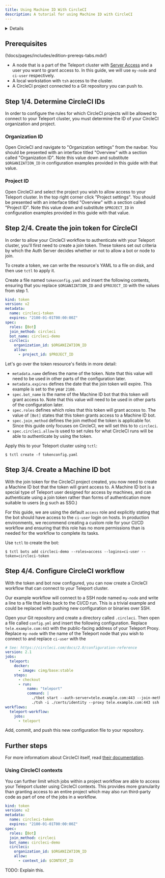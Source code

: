 ```yaml
---
title: Using Machine ID With CircleCI
description: A tutorial for using Machine ID with CircleCI
---
```


<Details
  title="Version warning"
  opened={true}
  scope={["oss", "enterprise"]}
  scopeOnly={true}
  min="11.0"
>
  Machine ID for CircleCI is available starting from Teleport `v11.1`.
</Details>

## Prerequisites

(!docs/pages/includes/edition-prereqs-tabs.mdx!)

- A node that is a part of the Teleport cluster with
[Server Access](https://goteleport.com/docs/server-access/introduction/) and a
user you want to grant access to. In this guide, we will use `my-node` and
`ci-user` respectively.
- A local workstation with `tsh` access to the cluster.
- A CircleCI project connected to a Git repository you can push to.

## Step 1/4. Determine CircleCI IDs

In order to configure the rules for which CircleCI projects will be allowed to
connect to your Teleport cluster, you must determine the ID of your CircleCI
organization and project.

### Organization ID

Open CircleCI and navigate to "Organization settings" from the navbar.
You should be presented with an interface titled "Overview" with a section
called "Organization ID". Note this value down and substitute `$ORGANIZATION_ID`
in configuration examples provided in this guide with that value.

### Project ID

Open CircleCI and select the project you wish to allow access to your Teleport
cluster. In the top right corner click "Project settings". You should be
presented with an interface titled "Overview" with a section called
"Project ID". Note this value down and substitute `$PROJECT_ID` in configuration
examples provided in this guide with that value.

## Step 2/4. Create the join token for CircleCI

In order to allow your CircleCI workflow to authenticate with your Teleport
cluster, you'll first need to create a join token. These tokens set out criteria
by which the Auth Server decides whether or not to allow a bot or node to join.

To create a token, we can write the resource's YAML to a file on disk, and then
use `tctl` to apply it.

Create a file named `tokenconfig.yaml` and insert the following contents,
ensuring that you replace `$ORGANIZATION_ID` and `$PROJECT_ID` with the values
from step 1.

```yaml
kind: token
version: v2
metadata:
  name: circleci-token
  expires: "2100-01-01T00:00:00Z"
spec:
  roles: [Bot]
  join_method: circleci
  bot_name: circleci-demo
  circleci:
    organization_id: $ORGANIZATION_ID
    allow:
      - project_id: $PROJECT_ID
```

Let's go over the token resource's fields in more detail:

- `metadata.name` defines the name of the token. Note that this value will need
to be used in other parts of the configuration later.
- `metadata.expires` defines the date that the join token will expire. This
example is set to the year `2100`.
- `spec.bot_name` is the name of the Machine ID bot that this token will grant
access to. Note that this value will need to be used in other parts of the
configuration later.
- `spec.roles` defines which roles that this token will grant access to. The
value of `[Bot]` states that this token grants access to a Machine ID bot.
- `spec.join_method` defines the join method the token is applicable for. Since
this guide only focuses on CircleCI, we will set this to to `circleci`.
- `spec.circleci.allow` is used to set rules for what CircleCI runs will be able
to authenticate by using the token.

Apply this to your Teleport cluster using `tctl`:

```code
$ tctl create -f tokenconfig.yaml
```

## Step 3/4. Create a Machine ID bot

With the join token for the CircleCI project created, you now need to create a
Machine ID bot that the token will grant access to. A Machine ID bot is a
special type of Teleport user designed for access by machines, and can
authenticate using a join token rather than forms of authentication more
suitable to users (e.g such as SSO.)

For this guide, we are using the default `access` role and explicitly stating
that the bot should have access to the `ci-user` login on hosts. In production
environments, we recommend creating a custom role for your CI/CD workflow and
ensuring that this role has no more permissions than is needed for the workflow
to complete its tasks.

Use `tctl` to create the bot:

```code
$ tctl bots add circleci-demo --roles=access --logins=ci-user --token=circleci-token
```

## Step 4/4. Configure CircleCI workflow

With the token and bot now configured, you can now create a CircleCI workflow
that can connect to your Teleport cluster.

Our example workflow will connect to a SSH node named `my-node` and write a
line to a file that links back to the CI/CD run. This is a trivial example and
could be replaced with pushing new configuration or binaries over SSH.

Open your Git repository and create a directory called `.circleci`. Then open
a file called `config.yml` and insert the following configuration. Replace
`tele.example.com:443` with the public-facing address of your Teleport Proxy.
Replace `my-node` with the name of the Teleport node that you wish to connect
to and replace `ci-user` with the

```yaml
# See: https://circleci.com/docs/2.0/configuration-reference
version: 2.1
jobs:
  teleport:
    docker:
      - image: cimg/base:stable
    steps:
      - checkout
      - run:
          name: "teleport"
          command: |
            ./tbot start --auth-server=tele.example.com:443 --join-method=circleci --token=circleci-token --oneshot --destination-dir=./certs --data-dir=./data
            ./tsh -i ./certs/identity --proxy tele.example.com:443 ssh ci-user@my-node "echo $CIRCLE_BUILD_URL >> ~/circle_run_log"
workflows:
  teleport-workflow:
    jobs:
      - teleport
```

Add, commit, and push this new configuration file to your repository.

## Further steps

For more informatiom about CircleCI itself, read
[their documentation](https://circleci.com/docs/).

### Using CircleCI contexts

You can further limit which jobs within a project workflow are able to access
your Teleport cluster using CircleCI contexts. This provides more granularity
than granting access to an entire project which may also run third-party code as
part of one of the jobs in a workflow.

```yaml
kind: token
version: v2
metadata:
  name: circleci-token
  expires: "2100-01-01T00:00:00Z"
spec:
  roles: [Bot]
  join_method: circleci
  bot_name: circleci-demo
  circleci:
    organization_id: $ORGANIZATION_ID
    allow:
      - context_id: $CONTEXT_ID
```

TODO: Explain this.
